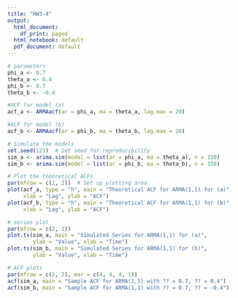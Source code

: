 ---
title: "HW3-4"
output:
  html_document:
    df_print: paged
  html_notebook: default
  pdf_document: default
---
```{r}
# parameters
phi_a <- 0.7
theta_a <- 0.4
phi_b <- 0.7
theta_b <- -0.4
```

```{r}
#ACF for model (a)
acf_a <- ARMAacf(ar = phi_a, ma = theta_a, lag.max = 20)

#ACF for model (b)
acf_b <- ARMAacf(ar = phi_b, ma = theta_b, lag.max = 20)
```

```{r}
# Simulate the models
set.seed(123)  # Set seed for reproducibility
sim_a <- arima.sim(model = list(ar = phi_a, ma = theta_a), n = 150)
sim_b <- arima.sim(model = list(ar = phi_b, ma = theta_b), n = 150)
```

```{r}
# Plot the theoretical ACFs
par(mfrow = c(2, 2))  # Set up plotting area
plot(acf_a, type = "h", main = "Theoretical ACF for ARMA(1,1) for (a)",
     xlab = "Lag", ylab = "ACF")
plot(acf_b, type = "h", main = "Theoretical ACF for ARMA(1,1) for (b)",
     xlab = "Lag", ylab = "ACF")
```

```{r}
# series plot
par(mfrow = c(2, 2))
plot.ts(sim_a, main = "Simulated Series for ARMA(1,1) for (a)",
        ylab = "Value", xlab = "Time")
plot.ts(sim_b, main = "Simulated Series for ARMA(1,1) for (b)",
        ylab = "Value", xlab = "Time")
```

```{r}
# ACF plots
par(mfrow = c(2, 2), mar = c(4, 4, 4, 1))
acf(sim_a, main = "Sample ACF for ARMA(1,1) with ?? = 0.7, ?? = 0.4")
acf(sim_b, main = "Sample ACF for ARMA(1,1) with ?? = 0.7, ?? = -0.4")
```

